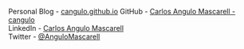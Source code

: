 
Personal Blog - [cangulo.github.io](https://cangulo.github.io)
GitHub - [Carlos Angulo Mascarell - cangulo](https://github.com/cangulo)  
LinkedIn - [Carlos Angulo Mascarell](https://www.linkedin.com/in/angulomascarell)  
Twitter - [@AnguloMascarell](https://twitter.com/angulomascarell)  
